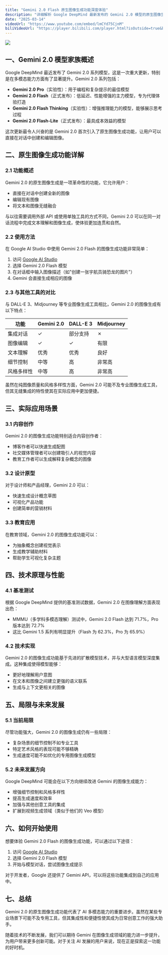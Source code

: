 ```yaml
---
title: "Gemini 2.0 Flash 原生图像生成功能深度体验"
description: "详细解析 Google DeepMind 最新发布的 Gemini 2.0 模型的原生图像生成功能，以及与其他 AI 工具的对比"
date: "2025-03-14"
videoUrl: "https://www.youtube.com/embed/lmCYd75CjnM"
biliVideoUrl: "https://player.bilibili.com/player.html?isOutside=true&bvid=BV1w9wQe1EEt&autoplay=0"
---
```


![](/images/geek/google/gemini.png)

## 一、Gemini 2.0 模型家族概述

Google DeepMind 最近发布了 Gemini 2.0 系列模型，这是一次重大更新，特别是在多模态能力方面有了显著提升。Gemini 2.0 系列包括：

- **Gemini 2.0 Pro**（实验性）：用于编程和复杂提示的最佳模型
- **Gemini 2.0 Flash**（正式发布）：低延迟、性能增强的主力模型，专为代理体验打造
- **Gemini 2.0 Flash Thinking**（实验性）：增强推理能力的模型，能够展示思考过程
- **Gemini 2.0 Flash-Lite**（正式发布）：最具成本效益的模型

这次更新最令人兴奋的是 Gemini 2.0 首次引入了原生图像生成功能，让用户可以直接在对话中创建和编辑图像。

## 二、原生图像生成功能详解

### 2.1 功能概述

Gemini 2.0 的原生图像生成是一项革命性的功能，它允许用户：

- 直接在对话中创建全新的图像
- 编辑现有图像
- 将文本和图像无缝融合

与以往需要调用外部 API 或使用单独工具的方式不同，Gemini 2.0 可以在同一对话流程中完成文本理解和图像生成，使体验更加连贯和自然。

### 2.2 使用方法

在 Google AI Studio 中使用 Gemini 2.0 Flash 的图像生成功能非常简单：

1. 访问 [Google AI Studio](https://aistudio.google.com)
2. 选择 Gemini 2.0 Flash 模型
3. 在对话框中输入图像描述（如"创建一张宇航员骑恐龙的图片"）
4. Gemini 会直接生成相应的图像

### 2.3 与其他工具的对比

与 DALL-E 3、Midjourney 等专业图像生成工具相比，Gemini 2.0 的图像生成有以下特点：

| 功能 | Gemini 2.0 | DALL-E 3 | Midjourney |
|------|------------|----------|------------|
| 集成对话 | ✓ | 部分支持 | ✗ |
| 图像编辑 | ✓ | ✓ | 有限 |
| 文本理解 | 优秀 | 优秀 | 良好 |
| 细节控制 | 中等 | 高 | 非常高 |
| 风格多样性 | 中等 | 高 | 非常高 |

虽然在纯图像质量和风格多样性方面，Gemini 2.0 可能不及专业图像生成工具，但其无缝集成的特性使其在实际应用中更加便捷。

## 三、实际应用场景

### 3.1 内容创作

Gemini 2.0 的图像生成功能特别适合内容创作者：

- 博客作者可以快速生成配图
- 社交媒体管理者可以创建吸引人的视觉内容
- 教育工作者可以生成解释复杂概念的图像

### 3.2 设计原型

对于设计师和产品经理，Gemini 2.0 可以：

- 快速生成设计概念草图
- 可视化产品功能
- 创建简单的营销材料

### 3.3 教育应用

在教育领域，Gemini 2.0 的图像生成功能可以：

- 为抽象概念创建视觉表示
- 生成教学辅助材料
- 帮助学生可视化复杂主题

## 四、技术原理与性能

### 4.1 基准测试

根据 Google DeepMind 提供的基准测试数据，Gemini 2.0 在图像理解方面表现出色：

- MMMU（多学科多模态理解）测试中，Gemini 2.0 Flash 达到 71.7%，Pro 版本达到 72.7%
- 这比 Gemini 1.5 系列有明显提升（Flash 为 62.3%，Pro 为 65.9%）

### 4.2 技术实现

Gemini 2.0 的图像生成功能基于先进的扩散模型技术，并与大型语言模型深度集成。这种集成使得模型能够：

- 更好地理解用户意图
- 在文本和图像之间建立更强的语义联系
- 生成与上下文更相关的图像

## 五、局限与未来发展

### 5.1 当前局限

尽管功能强大，Gemini 2.0 的图像生成仍有一些局限：

- 复杂场景的细节控制不如专业工具
- 特定艺术风格的表现可能不够精确
- 生成速度可能不如优化的专用图像生成模型

### 5.2 未来发展方向

Google DeepMind 可能会在以下方向继续改进 Gemini 的图像生成能力：

- 增强细节控制和风格多样性
- 提高生成速度和效率
- 加强与其他创意工具的集成
- 扩展到视频生成领域（类似于他们的 Veo 模型）

## 六、如何开始使用

想要体验 Gemini 2.0 Flash 的图像生成功能，可以通过以下途径：

1. 访问 [Google AI Studio](https://aistudio.google.com)
2. 选择 Gemini 2.0 Flash 模型
3. 开始与模型对话，尝试图像生成提示

对于开发者，Google 还提供了 Gemini API，可以将这些功能集成到自己的应用中。

## 七、总结

Gemini 2.0 的原生图像生成功能代表了 AI 多模态能力的重要进步。虽然在某些专业场景下可能不及专用工具，但其集成性和便捷性使其成为日常创意工作的强大助手。

随着技术的不断发展，我们可以期待 Gemini 在图像生成领域的能力进一步提升，为用户带来更多创新可能。对于关注 AI 发展的用户来说，现在正是探索这一功能的好时机。